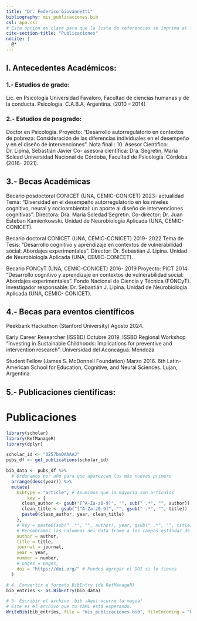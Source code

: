 ```yaml
---
title: "Dr. Federico Giovannetti"
bibliography: mis_publicaciones.bib
csl: apa.csl
# Esta opción es clave para que la lista de referencias se imprima al final
cite-section-title: "Publicaciones"
nocite: | 
  @*
---
```


## I.	Antecedentes Académicos:

### 1.- Estudios de grado:

Lic. en Psicología
Universidad Favaloro, Facultad de ciencias humanas y de la conducta. Psicología. C.A.B.A, Argentina. (2010 – 2014)

### 2.- Estudios de posgrado:

Doctor en Psicología.
Proyecto: “Desarrollo autorregulatorio en contextos de pobreza: Consideración de las diferencias individuales en el desempeño y en el diseño de intervenciones”. Nota final : 10.
Asesor Científico: Dr. Lipina, Sebastián Javier
Co- asesora científica: Dra. Segretin, María Solead
Universidad Nacional de Córdoba, Facultad de Psicología. Córdoba. (2016- 2021).

## 3.- Becas Académicas

Becario posdoctoral CONICET (UNA, CEMIC-CONICET) 2023- actualidad
Tema: “Diversidad en el desempeño autorregulatorio en los niveles cognitivo, neural y socioambiental: un aporte al diseño de intervenciones cognitivas”. Directora: Dra. María Soledad Segretin. Co-director: Dr. Juan Esteban Kamienkowski. Unidad de Neurobiología Aplicada (UNA, CEMIC-CONICET).

Becario doctoral CONICET (UNA, CEMIC-CONICET) 2019- 2022
Tema de Tesis: “Desarrollo cognitivo y aprendizaje en contextos de vulnerabilidad social: Abordajes experimentales”. Director: Dr. Sebastián J. Lipina. Unidad de Neurobiología Aplicada (UNA, CEMIC-CONICET).

Becario FONCyT (UNA, CEMIC-CONICET) 2016- 2019
Proyecto: PICT 2014 “Desarrollo cognitivo y aprendizaje en contextos de vulnerabilidad social: Abordajes experimentales”. Fondo Nacional de Ciencia y Técnica (FONCyT). Investigador responsable: Dr. Sebastián J. Lipina. Unidad de Neurobiología Aplicada (UNA, CEMIC- CONICET).

## 4.- Becas para eventos científicos

Peekbank Hackathon (Stanford University) Agosto 2024. 

Early Career Researcher (ISSBD) Octubre 2019. 
ISSBD Regional Workshop “Investing in Sustainable Childhoods: Implications for preventive and intervention research”. Universidad del Aconcagua. Mendoza 

Student Fellow (James S. McDonnell Foundation) Marzo 2016.
6th Latin- American School for Education, Cognitive, and Neural Sciences. Lujan, Argentina.

## 5.- Publicaciones científicas:	

# Publicaciones

```r
library(scholar)
library(RefManageR)
library(dplyr)

scholar_id <- "O257bnQAAAAJ" 
pubs_df <- get_publications(scholar_id)

bib_data <- pubs_df %>%
  # Ordenamos por año para que aparezcan las más nuevas primero
  arrange(desc(year)) %>%
  mutate(
    bibtype = "article", # Asumimos que la mayoría son artículos
        key = {
      clean_author <- gsub("[^A-Za-z0-9]", "", sub(" .*", "", author))
      clean_title <- gsub("[^A-Za-z0-9]", "", gsub(" .*", "", title))
      paste0(clean_author, year, clean_title)
    },
    # key = paste0(sub(" .*", "", author), year, gsub(" .*", "", title)), # Crea una clave única
    # Renombramos las columnas del data frame a los campos estándar de BibTeX
    author = author,
    title = title,
    journal = journal,
    year = year,
    number = number,
    # pages = pages,
    doi = "https://doi.org/" # Puedes agregar el DOI si lo tienes
  )

# 4. Convertir a formato BibEntry (de RefManageR)
bib_entries <- as.BibEntry(bib_data)

# 5. Escribir el archivo .bib ¡Aquí ocurre la magia!
# Este es el archivo que tu YAML está esperando.
WriteBib(bib_entries, file = "mis_publicaciones.bib", fileEncoding = "UTF-8", append = FALSE, verbose = FALSE)

```

